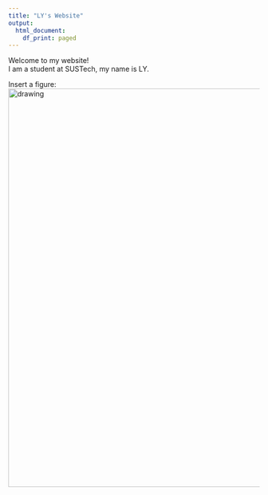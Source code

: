 ---
title: "LY's Website"
output:
  html_document:
    df_print: paged
---

Welcome to my website!  
I am a student at SUSTech, my name is LY.

Insert a figure:  
<img src="figs/figure.jpg" alt="drawing" width="800"/>